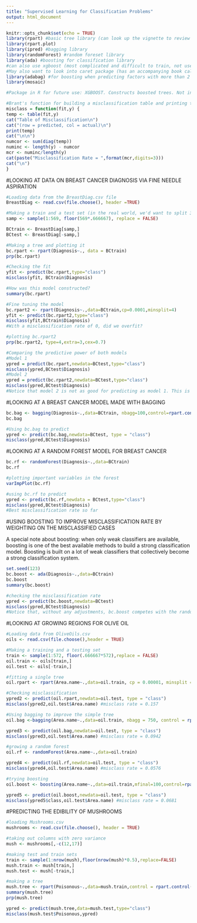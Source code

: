 ```yaml
---
title: "Supervised Learning for Classification Problems"
output: html_document
---
```


```r
knitr::opts_chunk$set(echo = TRUE)
library(rpart) #basic tree library (can look up the vignette to review all the underlying math in this library... cool!)
library(rpart.plot)
library(ipred) #bagging library
library(randomForest) #random foreset library
library(ada) #boosting for classification library
#can also use xgboost (most complicated and difficult to train, not used here but can use in cases where ada proves insufficient), also have a library called adabag that might be of interest
#May also want to look into caret package (has an accompanying book called Predictive Modeling), very robust and pulls in a lot of the tree models for you along with extra functions that do useful things with trees
library(adabag) #for boosting when predicting factors with more than 2 levels
library(mosaic)

#Package in R for future use: XGBOOST. Constructs boosted trees. Not in today's example but has many options for tweaking and improving performance. 

#Brant's function for building a misclassification table and printing the missclassification rate
misclass = function(fit,y) {
temp <- table(fit,y)
cat("Table of Misclassification\n")
cat("(row = predicted, col = actual)\n")
print(temp)
cat("\n\n")
numcor <- sum(diag(temp))
numinc <- length(y) - numcor
mcr <- numinc/length(y)
cat(paste("Misclassification Rate = ",format(mcr,digits=3)))
cat("\n")
}
```


#LOOKING AT DATA ON BREAST CANCER DIAGNOSIS VIA FINE NEEDLE ASPIRATION
```r
#Loading data from the BreastDiag.csv file
BreastDiag <- read.csv(file.choose(), header =TRUE)

#Making a train and a test set (in the real world, we'd want to split 3x: train, test, and validation sets)
samp <- sample(1:569, floor(569*.666667), replace = FALSE)

BCtrain <- BreastDiag[samp,]
BCtest <- BreastDiag[-samp,]

#Making a tree and plotting it
bc.rpart <- rpart(Diagnosis~., data = BCtrain)
prp(bc.rpart)

#Checking the fit
yfit <- predict(bc.rpart,type="class")
misclass(yfit, BCtrain$Diagnosis)

#How was this model constructed?
summary(bc.rpart)

#Fine tuning the model 
bc.rpart2 <- rpart(Diagnosis~.,data=BCtrain,cp=0.0001,minsplit=4)
yfit <- predict(bc.rpart2,type="class")
misclass(yfit,BCtrain$Diagnosis)
#With a misclassification rate of 0, did we overfit?

#plotting bc.rpart2
prp(bc.rpart2, type=4,extra=3,cex=0.7)

#Comparing the predictive power of both models
#Model 1
ypred = predict(bc.rpart,newdata=BCtest,type="class")
misclass(ypred,BCtest$Diagnosis)
#Model 2
ypred = predict(bc.rpart2,newdata=BCtest,type="class")
misclass(ypred,BCtest$Diagnosis)
#Notice that model 2 is not as good for predicting as model 1. This is the result of overfitting to the training data.
```

#LOOKING AT A BREAST CANCER MODEL MADE WITH BAGGING
```r
bc.bag <- bagging(Diagnosis~.,data=BCtrain, nbagg=100,control=rpart.control(cp=0.019,minsplit=5,xval=0),coob=TRUE)
bc.bag

#Using bc.bag to predict 
ypred <- predict(bc.bag,newdata=BCtest, type = "class")
misclass(ypred,BCtest$Diagnosis)
```
#LOOKING AT A RANDOM FOREST MODEL FOR BREAST CANCER
```r
bc.rf <- randomForest(Diagnosis~.,data=BCtrain)
bc.rf

#plotting important variables in the forest
varImpPlot(bc.rf)

#using bc.rf to predict
ypred <- predict(bc.rf,newdata = BCtest,type="class")
misclass(ypred,BCtest$Diagnosis)
#Best misclassification rate so far
```

#USING BOOSTING TO IMPROVE MISCLASSIFICATION RATE BY WEIGHTING ON THE MISCLASSIFIED CASES

A special note about boosting: when only weak classifiers are available, boosting is one of the best available methods to build a strong classification model. Boosting is built on a lot of weak classifiers that collectively become a strong classification system.

```r
set.seed(123)
bc.boost <- ada(Diagnosis~.,data=BCtrain)
bc.boost
summary(bc.boost)

#checking the misclassification rate
ypred <- predict(bc.boost,newdata=BCtest)
misclass(ypred,BCtest$Diagnosis)
#Notice that, without any adjustments, bc.boost competes with the random forest model. Brant's model (out of the box, due to the randomness of the data) had a lower misclassification rate than the random forest. With some adjusting, boosting is very likely to perform the best out of the options listed here.
```

#LOOKING AT GROWING REGIONS FOR OLIVE OIL
```r
#Loading data from OliveOils.csv
oils <- read.csv(file.choose(),header = TRUE)

#Making a training and a testing set
train <- sample(1:572, floor(.666667*572),replace = FALSE)
oil.train <- oils[train,]
oil.test <- oils[-train,]

#fitting a single tree
oil.rpart <- rpart(Area.name~.,data=oil.train, cp = 0.00001, minsplit = 2)

#Checking misclassification
ypred2 <- predict(oil.rpart,newdata=oil.test, type = "class")
misclass(ypred2,oil.test$Area.name) #misclass rate = 0.157

#Using bagging to improve the simple tree
oil.bag <-bagging(Area.name~.,data=oil.train, nbagg = 750, control = rpart.control(cp=0.0001,minsplit=2,xval=0), coob=TRUE)

ypred3 <- predict(oil.bag,newdata=oil.test, type = "class")
misclass(ypred3,oil.test$Area.name) #misclass rate = 0.0942

#growing a random forest
oil.rf <- randomForest(Area.name~.,data=oil.train)

ypred4 <- predict(oil.rf,newdata=oil.test, type = "class")
misclass(ypred4,oil.test$Area.name) #misclass rate = 0.0576

#trying boosting
oil.boost <- boosting(Area.name~.,data=oil.train,mfinal=100,control=rpart.control(cp=0.0001,minsplit=2))

ypred5 <- predict(oil.boost,newdata=oil.test, type = "class")
misclass(ypred5$class,oil.test$Area.name) #misclass rate = 0.0681
```

#PREDICTING THE EDIBILITY OF MUSHROOMS
```r
#loading Mushrooms.csv
mushrooms <- read.csv(file.choose(), header = TRUE)

#taking out columns with zero variance
mush <- mushrooms[,-c(12,17)]

#making test and train sets
train <- sample(1:nrow(mush),floor(nrow(mush)*0.5),replace=FALSE)
mush.train <- mush[train,]
mush.test <- mush[-train,]

#making a tree
mush.tree <- rpart(Poisonous~.,data=mush.train,control = rpart.control(minbucket=0, cp =0.00001))
summary(mush.tree)
prp(mush.tree)

ypred <- predict(mush.tree,data=mush.test,type="class")
misclass(mush.test$Poisonous,ypred)
```


